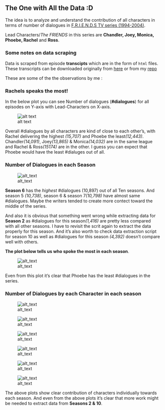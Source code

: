## The One with All the Data :D

The idea is to analyze and understand the contribution of all characters in terms of number of dialogues in [F.R.I.E.N.D.S TV series (1994-2004)](https://en.wikipedia.org/wiki/Friends).


Lead Characters/*The FRIENDS* in this series are **Chandler, Joey, Monica, Phoebe, Rachel** and **Ross**.

### Some notes on data scraping

Data is scraped from episode **transcipts** which are in the form of `html` files. These transcripts can be downloaded originally from [here](http://www.friendstranscripts.tk/) or from my [repo](https://github.com/puneeth019/F.R.I.E.N.D.S/tree/master/transcripts)

These are some of the the observations by me :

### Rachels speaks the most!

In the below plot you can see Number of dialogues (**#dialogues**) for all episodes on Y-axis with Lead-Characters on X-axis.

![alt text](https://github.com/puneeth019/F.R.I.E.N.D.S/blob/master/plots/%23Num_Dial_vs_character.png "Number of Dialogues vs. character")

Overall #dialogues by all characters are kind of close to each other's, with Rachel delivering the highest *(15,707)* and Phoebe the least*(12,443)*. Chandler*(14,091)*, Joey*(13,865)* & Monica*(14,032)* are in the same league and Rachel & Ross*(15174)* are in the other. I guess you can expect that Phoebe would have the least #dialuges out of all.

### Number of Dialogues in each Season

![alt_text](https://github.com/puneeth019/F.R.I.E.N.D.S/blob/master/plots/%23Num_Dial_vs_season.png "Number of Dialogues vs. Season")

   **Season 6** has the *highest* #dialogues (10,897) out of all Ten seasons. And season 5 *(10,738)*, season 6 & season 7*(10,798)* have almost same #dialogues. Maybe the writers tended to create more contect toward the middle of the series.

   And also it is obvious that something went wrong while extracting data for **Season 2** as #dialogues for this season*(1,416)* are pretty less compared with all other seasons. I have to revisit the scrit again to extract the data properly for this season. And it's also worth to check data extraction script for season 10 as well as #dialogues for this season *(4,392)* doesn't compare well with others.

**The plot below tells us who spoke the most in each season**.

![alt_text](https://github.com/puneeth019/F.R.I.E.N.D.S/blob/master/plots/%23Perc_Dial_vs_season.png "Percentage of Dialogues vs. Season")

Even from this plot it's clear that Phoebe has the least #dialogues in the series.

### Number of Dialogues by each Character in each season

![alt_text](https://github.com/puneeth019/F.R.I.E.N.D.S/blob/master/plots/Cyclic_Num_Dial_vs_ep_CHANDLER.png "Number of Dialogues by Chandler vs. Season") 

![alt_text](https://github.com/puneeth019/F.R.I.E.N.D.S/blob/master/plots/Cyclic_Num_Dial_vs_ep_JOEY.png "Number of Dialogues by Joey vs. Season")

![alt_text](https://github.com/puneeth019/F.R.I.E.N.D.S/blob/master/plots/Cyclic_Num_Dial_vs_ep_MONICA.png "Number of Dialogues by Monica vs. Season")

![alt_text](https://github.com/puneeth019/F.R.I.E.N.D.S/blob/master/plots/Cyclic_Num_Dial_vs_ep_PHOEBE.png "Number of Dialogues by Phoebe vs. Season")

![alt_text](https://github.com/puneeth019/F.R.I.E.N.D.S/blob/master/plots/Cyclic_Num_Dial_vs_ep_RACHEL.png "Number of Dialogues by Rachel vs. Season")

![alt_text](https://github.com/puneeth019/F.R.I.E.N.D.S/blob/master/plots/Cyclic_Num_Dial_vs_ep_ROSS.png "Number of Dialogues by Ross vs. Season")

The above plots show clear contribution of characters individually towards each season.
And even from the above plots it's clear that more work might be needed to extract data from **Seasons 2 & 10**.


